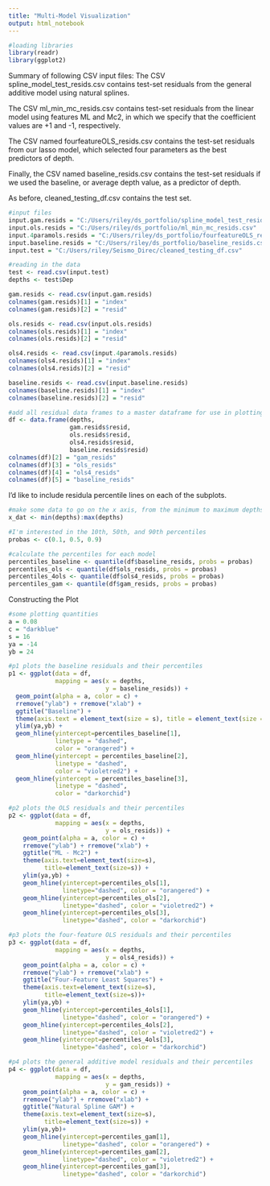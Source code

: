 ```yaml
---
title: "Multi-Model Visualization"
output: html_notebook
---
```


```r
#loading libraries
library(readr)
library(ggplot2)
```

Summary of following CSV input files:
The CSV spline_model_test_resids.csv contains test-set residuals from the general additive model using natural splines.

The CSV ml_min_mc_resids.csv contains test-set residuals from the linear model using features ML and Mc2, in which we specify that the coefficient values are +1 and -1, respectively. 

The CSV named fourfeatureOLS_resids.csv contains the test-set residuals from our lasso model, which selected four parameters as the best predictors of depth.

Finally, the CSV named baseline_resids.csv contains the test-set residuals if we used the baseline, or average depth value, as a predictor of depth.

As before, cleaned_testing_df.csv contains the test set. 
```r
#input files
input.gam.resids = "C:/Users/riley/ds_portfolio/spline_model_test_resids.csv"
input.ols.resids = "C:/Users/riley/ds_portfolio/ml_min_mc_resids.csv"
input.4paramols.resids = "C:/Users/riley/ds_portfolio/fourfeatureOLS_resids.csv"
input.baseline.resids = "C:/Users/riley/ds_portfolio/baseline_resids.csv"
input.test = "C:/Users/riley/Seismo_Direc/cleaned_testing_df.csv"
```

```r
#reading in the data
test <- read.csv(input.test)
depths <- test$Dep

gam.resids <- read.csv(input.gam.resids)
colnames(gam.resids)[1] = "index"
colnames(gam.resids)[2] = "resid"

ols.resids <- read.csv(input.ols.resids)
colnames(ols.resids)[1] = "index"
colnames(ols.resids)[2] = "resid"

ols4.resids <- read.csv(input.4paramols.resids)
colnames(ols4.resids)[1] = "index"
colnames(ols4.resids)[2] = "resid"

baseline.resids <- read.csv(input.baseline.resids)
colnames(baseline.resids)[1] = "index"
colnames(baseline.resids)[2] = "resid"

#add all residual data frames to a master dataframe for use in plotting
df <- data.frame(depths, 
                 gam.resids$resid,
                 ols.resids$resid,
                 ols4.resids$resid,
                 baseline.resids$resid)
colnames(df)[2] = "gam_resids"
colnames(df)[3] = "ols_resids"
colnames(df)[4] = "ols4_resids"
colnames(df)[5] = "baseline_resids"
```

I'd like to include residula percentile lines on each of the subplots.
```r
#make some data to go on the x axis, from the minimum to maximum depths
x_dat <- min(depths):max(depths)

#I'm interested in the 10th, 50th, and 90th percentiles
probas <- c(0.1, 0.5, 0.9)

#calculate the percentiles for each model
percentiles_baseline <- quantile(df$baseline_resids, probs = probas)
percentiles_ols <- quantile(df$ols_resids, probs = probas)
percentiles_4ols <- quantile(df$ols4_resids, probs = probas)
percentiles_gam <- quantile(df$gam_resids, probs = probas)

```

Constructing the Plot
```r
#some plotting quantities
a = 0.08
c = "darkblue"
s = 16
ya = -14
yb = 24

#p1 plots the baseline residuals and their percentiles
p1 <- ggplot(data = df, 
             mapping = aes(x = depths,
                           y = baseline_resids)) +
  geom_point(alpha = a, color = c) +
  rremove("ylab") + rremove("xlab") +
  ggtitle("Baseline") +
  theme(axis.text = element_text(size = s), title = element_text(size = s)) +
  ylim(ya,yb) + 
  geom_hline(yintercept=percentiles_baseline[1], 
             linetype = "dashed", 
             color = "orangered") +
  geom_hline(yintercept = percentiles_baseline[2],
             linetype = "dashed",
             color = "violetred2") +
  geom_hline(yintercept = percentiles_baseline[3],
             linetype = "dashed",
             color = "darkorchid")

#p2 plots the OLS residuals and their percentiles
p2 <- ggplot(data = df, 
             mapping = aes(x = depths, 
                           y = ols_resids)) +
    geom_point(alpha = a, color = c) +
    rremove("ylab") + rremove("xlab") +
    ggtitle("ML - Mc2") +
    theme(axis.text=element_text(size=s),
          title=element_text(size=s)) +
    ylim(ya,yb) +
    geom_hline(yintercept=percentiles_ols[1], 
               linetype="dashed", color = "orangered") +
    geom_hline(yintercept=percentiles_ols[2], 
               linetype="dashed", color = "violetred2") +
    geom_hline(yintercept=percentiles_ols[3], 
               linetype="dashed", color = "darkorchid") 

#p3 plots the four-feature OLS residuals and their percentiles
p3 <- ggplot(data = df, 
             mapping = aes(x = depths,
                           y = ols4_resids)) +
    geom_point(alpha = a, color = c) +
    rremove("ylab") + rremove("xlab") +
    ggtitle("Four-Feature Least Squares") +
    theme(axis.text=element_text(size=s),
          title=element_text(size=s))+
    ylim(ya,yb) +
    geom_hline(yintercept=percentiles_4ols[1], 
               linetype="dashed", color = "orangered") +
    geom_hline(yintercept=percentiles_4ols[2], 
               linetype="dashed", color = "violetred2") +
    geom_hline(yintercept=percentiles_4ols[3], 
               linetype="dashed", color = "darkorchid") 

#p4 plots the general additive model residuals and their percentiles
p4 <- ggplot(data = df, 
             mapping = aes(x = depths, 
                           y = gam_resids)) +
    geom_point(alpha = a, color = c) +
    rremove("ylab") + rremove("xlab") +
    ggtitle("Natural Spline GAM") +
    theme(axis.text=element_text(size=s),
          title=element_text(size=s)) +
    ylim(ya,yb)+
    geom_hline(yintercept=percentiles_gam[1], 
               linetype="dashed", color = "orangered") +
    geom_hline(yintercept=percentiles_gam[2], 
               linetype="dashed", color = "violetred2") +
    geom_hline(yintercept=percentiles_gam[3], 
               linetype="dashed", color = "darkorchid") 
```

```r

```


